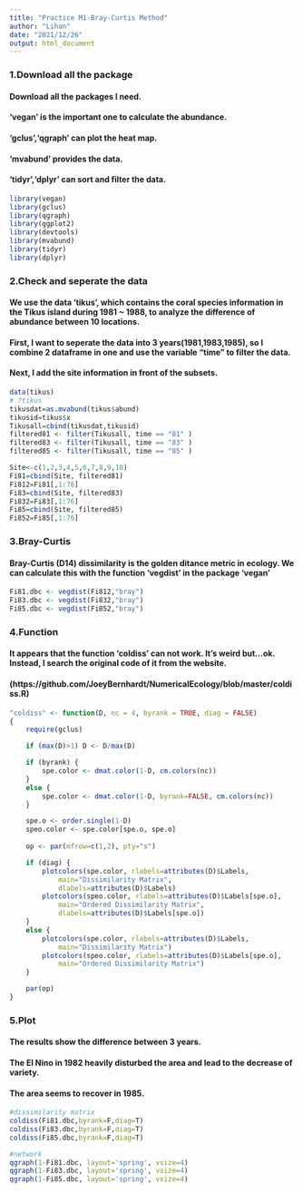 ```yaml
---
title: "Practice M1-Bray-Curtis Method"
author: "Lihan"
date: "2021/12/26"
output: html_document
---
```

### 1.Download all the package

#### Download all the packages I need.
#### 'vegan' is the important one to calculate the abundance.
#### 'gclus','qgraph' can plot the heat map.
#### 'mvabund' provides the data.
#### 'tidyr','dplyr' can sort and filter the data.

```r
library(vegan)
library(gclus)
library(qgraph)
library(ggplot2)
library(devtools)
library(mvabund)
library(tidyr)
library(dplyr)
```

### 2.Check and seperate the data

#### We use the data 'tikus', which contains the coral species information in the Tikus island during 1981 ~ 1988, to analyze the difference of abundance between 10 locations.

#### First, I want to seperate the data into 3 years(1981,1983,1985), so I combine 2 dataframe in one and use the variable "time" to filter the data.

#### Next, I add the site information in front of the subsets.

```r
data(tikus)
# ?tikus
tikusdat=as.mvabund(tikus$abund)
tikusid=tikus$x
Tikusall=cbind(tikusdat,tikusid)
filtered81 <- filter(Tikusall, time == "81" )
filtered83 <- filter(Tikusall, time == "83" )
filtered85 <- filter(Tikusall, time == "85" )

Site<-c(1,2,3,4,5,6,7,8,9,10)
Fi81=cbind(Site, filtered81)
Fi812=Fi81[,1:76]
Fi83=cbind(Site, filtered83)
Fi832=Fi83[,1:76]
Fi85=cbind(Site, filtered85)
Fi852=Fi85[,1:76]


```

### 3.Bray-Curtis

#### Bray-Curtis (D14) dissimilarity is the golden ditance metric in ecology. We can calculate this with the function 'vegdist' in the package 'vegan'

```r
Fi81.dbc <- vegdist(Fi812,"bray")
Fi83.dbc <- vegdist(Fi832,"bray")
Fi85.dbc <- vegdist(Fi852,"bray")
```

### 4.Function

#### It appears that the function 'coldiss' can not work. It's weird but...ok. Instead, I search the original code of it from the website.

#### (https://github.com/JoeyBernhardt/NumericalEcology/blob/master/coldiss.R)

```r
"coldiss" <- function(D, nc = 4, byrank = TRUE, diag = FALSE)
{
	require(gclus)

	if (max(D)>1) D <- D/max(D)

	if (byrank) {
		spe.color <- dmat.color(1-D, cm.colors(nc))
	}
	else {
		spe.color <- dmat.color(1-D, byrank=FALSE, cm.colors(nc))
	}

	spe.o <- order.single(1-D)
	speo.color <- spe.color[spe.o, spe.o]
	
	op <- par(mfrow=c(1,2), pty="s")

	if (diag) {
		plotcolors(spe.color, rlabels=attributes(D)$Labels, 
			main="Dissimilarity Matrix", 
			dlabels=attributes(D)$Labels)
		plotcolors(speo.color, rlabels=attributes(D)$Labels[spe.o], 
			main="Ordered Dissimilarity Matrix", 
			dlabels=attributes(D)$Labels[spe.o])
	}
	else {
		plotcolors(spe.color, rlabels=attributes(D)$Labels, 
			main="Dissimilarity Matrix")
		plotcolors(speo.color, rlabels=attributes(D)$Labels[spe.o], 
			main="Ordered Dissimilarity Matrix")
	}

	par(op)
}
```

### 5.Plot

#### The results show the difference between 3 years.
#### The El Nino in 1982 heavily disturbed the area and lead to the decrease of variety.
#### The area seems to recover in 1985.

```r
#dissimilarity matrix 
coldiss(Fi81.dbc,byrank=F,diag=T)
coldiss(Fi83.dbc,byrank=F,diag=T)
coldiss(Fi85.dbc,byrank=F,diag=T)
```

```r
#network
qgraph(1-Fi81.dbc, layout='spring', vsize=4)
qgraph(1-Fi83.dbc, layout='spring', vsize=4)
qgraph(1-Fi85.dbc, layout='spring', vsize=4)
```
